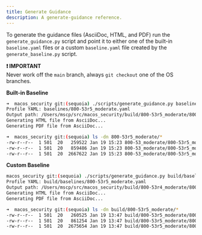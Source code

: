 ```yaml
---
title: Generate Guidance
description: A generate-guidance reference.
---
```


To generate the guidance files (AsciiDoc, HTML, and PDF) run the `generate_guidance.py` script and point it to either one of the built-in `baseline.yaml` files or a custom `baseline.yaml` file created by the `generate_baseline.py` script.

**❗ IMPORTANT**\
Never work off the `main` branch, always `git checkout` one of the OS branches.

**Built-in Baseline**

```bash
➜  macos_security git:(sequoia) ./scripts/generate_guidance.py baselines/800-53r5_moderate.yaml
Profile YAML: baselines/800-53r5_moderate.yaml
Output path: /Users/mscp/src/macos_security/build/800-53r5_moderate/800-53r5_moderate.adoc
Generating HTML file from AsciiDoc...
Generating PDF file from AsciiDoc...

➜  macos_security git:(sequoia) ls -dn 800-53r5_moderate/*
-rw-r--r--  1 501  20   259522 Jan 19 15:23 800-53_moderate/800-53r5_moderate.adoc
-rw-r--r--  1 501  20   859486 Jan 19 15:23 800-53_moderate/800-53r5_moderate.html
-rw-r--r--  1 501  20  2667622 Jan 19 15:23 800-53_moderate/800-53r5_moderate.pdf
```

**Custom Baseline**

```bash
macos_security git:(sequoia) ./scripts/generate_guidance.py build/baselines/800-53r5_moderate.yaml
Profile YAML: build/baselines/800-53r5_moderate.yaml
Output path: /Users/mscp/src/macos_security/build/800-53r4_moderate/800-53r5_moderate.adoc
Generating HTML file from AsciiDoc...
Generating PDF file from AsciiDoc...

➜  macos_security git:(sequoia) ls -dn build/800-53r5_moderate/*
-rw-r--r--  1 501  20   260525 Jan 19 13:47 build/800-53r5_moderate/800-53r5_moderate.adoc
-rw-r--r--  1 501  20   861254 Jan 19 13:47 build/800-53r5_moderate/800-53r5_moderate.html
-rw-r--r--  1 501  20  2675654 Jan 19 13:47 build/800-53r5_moderate/800-53r5_moderate.pdf
```
